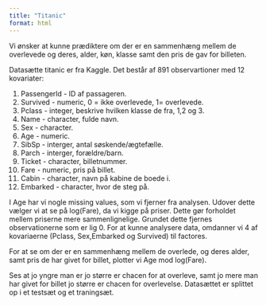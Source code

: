 ```yaml
---
title: "Titanic"
format: html
---
```


Vi ønsker at kunne prædiktere om der er en sammenhæng mellem de overlevede og deres, alder, køn, klasse samt den pris de gav for billeten. 

Datasætte titanic er fra Kaggle. Det består af 891 observartioner med 12 kovariater:

1. Passengerld - ID af passageren. 
2. Survived - numeric, 0 = ikke overlevede, 1= overlevede. 
3. Pclass - integer, beskrive hvilken klasse de fra, 1,2 og 3.
4. Name - character, fulde navn.
5. Sex - character.
6. Age - numeric.
7. SibSp - interger, antal søskende/ægtefælle.
8. Parch - interger, forældre/barn.
9. Ticket - character, billetnummer. 
10. Fare - numeric, pris på billet.
11. Cabin - character, navn på kabine de boede i. 
12. Embarked - character, hvor de steg på.

I Age har vi nogle missing values, som vi fjerner fra analysen. Udover dette vælger vi at se på log(Fare), da vi kigge på priser. Dette gør forholdet mellem priserne mere sammenlignelige. Grundet dette fjernes observationerne som er lig 0. 
For at kunne analysere data, omdanner vi 4 af kovariaerne (Pclass, Sex,Embarked og Survived) til factores.



For at se om der er en sammenhæng mellem de overlede, og deres alder, samt pris de har givet for billet, plotter vi Age mod log(Fare). 

Ses at jo yngre man er jo større er chacen for at overleve, samt jo mere man har givet for billet jo større er chacen for overlevelse.
Datasættet er splittet op i et testsæt og et traningsæt. 
